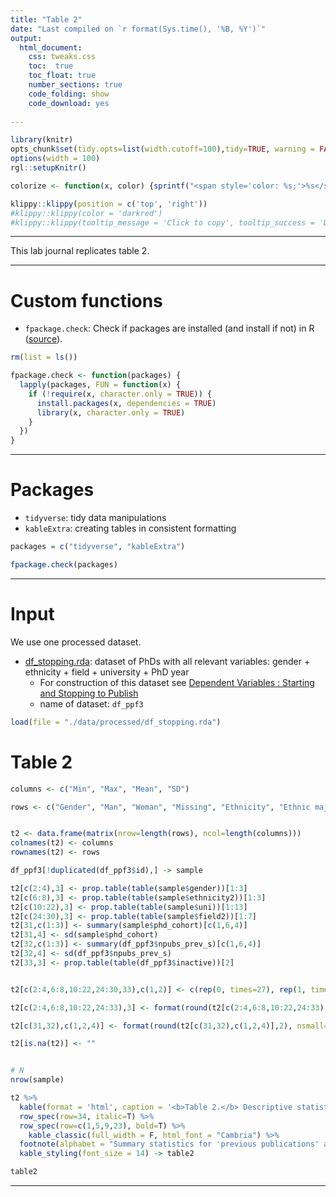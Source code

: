 ```yaml
---
title: "Table 2"
date: "Last compiled on `r format(Sys.time(), '%B, %Y')`"
output: 
  html_document:
    css: tweaks.css
    toc:  true
    toc_float: true
    number_sections: true
    code_folding: show
    code_download: yes
    
---
```



```r

library(knitr)
opts_chunk$set(tidy.opts=list(width.cutoff=100),tidy=TRUE, warning = FALSE, message = FALSE,comment = "#>", cache=TRUE, class.source=c("test"), class.output=c("test2"), cache.lazy = FALSE)
options(width = 100)
rgl::setupKnitr()

colorize <- function(x, color) {sprintf("<span style='color: %s;'>%s</span>", color, x) }

```

```r
klippy::klippy(position = c('top', 'right'))
#klippy::klippy(color = 'darkred')
#klippy::klippy(tooltip_message = 'Click to copy', tooltip_success = 'Done')
```


----

This lab journal replicates table 2. 
  

----

# Custom functions

- `fpackage.check`: Check if packages are installed (and install if not) in R ([source](https://vbaliga.github.io/verify-that-r-packages-are-installed-and-loaded/)).  


```r

rm(list = ls())

fpackage.check <- function(packages) {
  lapply(packages, FUN = function(x) {
    if (!require(x, character.only = TRUE)) {
      install.packages(x, dependencies = TRUE)
      library(x, character.only = TRUE)
    }
  })
}


```


---  

# Packages

- `tidyverse`: tidy data manipulations
- `kableExtra`: creating tables in consistent formatting


```r

packages = c("tidyverse", "kableExtra")

fpackage.check(packages)

```


--- 

# Input



We use one processed dataset.

* [df_stopping.rda](): dataset of PhDs with all relevant variables: gender + ethnicity + field + university + PhD year  
    - For construction of this dataset see [Dependent Variables : Starting and Stopping to Publish](datapreparation.html)  
    - name of dataset: `df_ppf3` 
    

```r

load(file = "./data/processed/df_stopping.rda")

```




# Table 2

```r

columns <- c("Min", "Max", "Mean", "SD")

rows <- c("Gender", "Man", "Woman", "Missing", "Ethnicity", "Ethnic majority", "Ethnic minority", "Other", "University", "Erasmus University", "Leiden University", "Radboud University", "University of Groningen", "Delft University of Technology", "Eindhoven University of Technology", "Tilburg University", "Maastricht University", "University of Twente", "Utrecht University", "University of Amsterdam", "Vrije Universiteit Amsterdam", "Wageningen University and Research Centre", "Field", "Biological and health sciences", "Physical and mathematical sciences", "Social and behavioural sciences", "Engineering", "Agricultural sciences", "Humanities", "Missing ", "<strong>PhD Cohort</strong></p>", "<strong>Previous publications</strong></p> <sup>a</sup></var>",  "<strong>Stopping to publish</strong></p>", "Source: Dutch Doctoral Recipients (D-cubed) data 1990-2018")


t2 <- data.frame(matrix(nrow=length(rows), ncol=length(columns)))
colnames(t2) <- columns
rownames(t2) <- rows

df_ppf3[!duplicated(df_ppf3$id),] -> sample

t2[c(2:4),3] <- prop.table(table(sample$gender))[1:3]
t2[c(6:8),3] <- prop.table(table(sample$ethnicity2))[1:3]
t2[c(10:22),3] <- prop.table(table(sample$uni))[1:13]
t2[c(24:30),3] <- prop.table(table(sample$field2))[1:7]
t2[31,c(1:3)] <- summary(sample$phd_cohort)[c(1,6,4)]
t2[31,4] <- sd(sample$phd_cohort)
t2[32,c(1:3)] <- summary(df_ppf3$npubs_prev_s)[c(1,6,4)]
t2[32,4] <- sd(df_ppf3$npubs_prev_s)
t2[33,3] <- prop.table(table(df_ppf3$inactive))[2]


t2[c(2:4,6:8,10:22,24:30,33),c(1,2)] <- c(rep(0, times=27), rep(1, times=27)) # binary variables min/max

t2[c(2:4,6:8,10:22,24:33),3] <- format(round(t2[c(2:4,6:8,10:22,24:33),3],2), nsmall=2) # rounding to 2 decimals

t2[c(31,32),c(1,2,4)] <- format(round(t2[c(31,32),c(1,2,4)],2), nsmall=2) # rounding

t2[is.na(t2)] <- ""


# N
nrow(sample)

```


```r

t2 %>%
  kable(format = 'html', caption = '<b>Table 2.</b> Descriptive statistics for analyses `stopping to publish` (N=15,021)', escape=FALSE) %>%
  row_spec(row=34, italic=T) %>%
  row_spec(row=c(1,5,9,23), bold=T) %>%
    kable_classic(full_width = F, html_font = "Cambria") %>%
  footnote(alphabet = "Summary statistics for 'previous publications' are calculated at the level of person-periods, instead of at the level of individuals") %>%
  kable_styling(font_size = 14) -> table2

table2

```

---